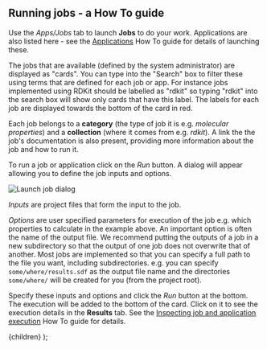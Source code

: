 


<Head>
  <title>Running jobs - a How To guide</title>
</Head>

<DocsNav />

## Running jobs - a How To guide

Use the _Apps/Jobs_ tab to launch **Jobs** to do your work.
Applications are also listed here - see the [Applications](./applications) How To guide
for details of launching these.

The jobs that are available (defined by the system administrator) are displayed as "cards". You can type into the "Search"
box to filter these using terms that are defined for each job or app. For instance jobs implemented using RDKit should
be labelled as "rdkit" so typing "rdkit" into the search box will show only cards that have this label. The labels for
each job are displayed towards the bottom of the card in red.

Each job belongs to a **category** (the type of job it is e.g. _molecular properties_) and a **collection** (where
it comes from e.g. _rdkit_). A link the the job's documentation is also present, providing more information about the
job and how to run it.

To run a job or application click on the _Run_ button. A dialog will appear allowing you to define the job inputs and
options.

<Image src={job_launch} alt="Launch job dialog" />

_Inputs_ are project files that form the input to the job.

_Options_ are user specified parameters for execution of the
job e.g. which properties to calculate in the example above. An important option is often the name of the output file.
We recommend putting the outputs of a job in a new subdirectory so that the output of one job does not overwrite that of
another.
Most jobs are implemented so that you can specify a full path to the file you want, including subdirectories. e.g. you
can specify `some/where/results.sdf` as the output file name and the directories `some/where/` will be created for you
(from the project root).

Specify these inputs and options and click the _Run_ button at the bottom. The execution will be added to the bottom of
the card. Click on it to see the execution details in the **Results** tab. See the
[Inspecting job and application execution](./execution) How To guide for details.

  <Layout>
    <Container>{children}</Container>
  </Layout>
);

